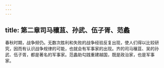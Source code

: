 ```yaml
---
---
---
```

title: 第二章司马穰苴、孙武、伍子胥、范蠡
---



春秋时期，战争频仍。无数次胜利和失败的战争经验反复出现，使人们得以比较研究，因而有认识战争规律的可能，也就会有军事家的出现。齐的司马穰苴、吴的孙武、伍子胥，都是著名的军事家。范蠡助勾践重建越国，既是政治家，也是军事家。